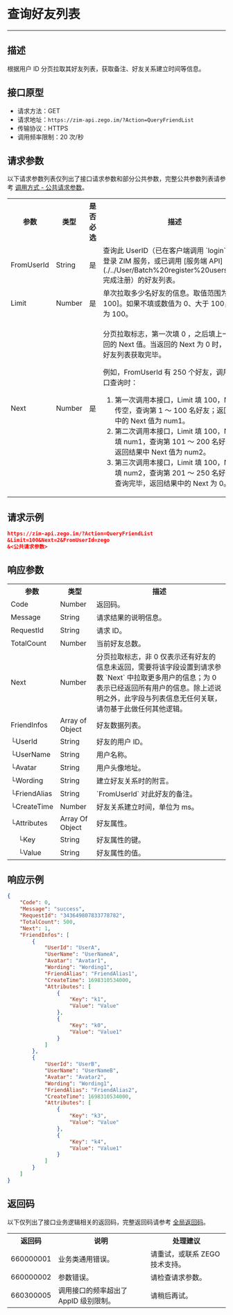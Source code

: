 # 查询好友列表

- - -

## 描述

根据用户 ID 分页拉取其好友列表，获取备注、好友关系建立时间等信息。

## 接口原型

- 请求方法：GET
- 请求地址：`https://zim-api.zego.im/?Action=QueryFriendList`
- 传输协议：HTTPS
- 调用频率限制：20 次/秒


## 请求参数

以下请求参数列表仅列出了接口请求参数和部分公共参数，完整公共参数列表请参考 [调用方式 - 公共请求参数](../Accessing%20Server%20APIs.mdx#2-公共参数)。

<table>
<tbody><tr>
<th>参数</th>
<th>类型</th>
<th>是否必选</th>
<th>描述</th>
</tr>
<tr>
<td>FromUserId</td>
<td>String</td>
<td>是</td>
<td>查询此 UserID（已在客户端调用 `login` 方法登录 ZIM 服务，或已调用 [服务端 API](./../User/Batch%20register%20users.mdx) 完成注册）的好友列表。</td>
</tr>
<tr>
<td>Limit</td>
<td>Number</td>
<td>是</td>
<td>单次拉取多少名好友的信息。取值范围为 [0, 100]。如果不填或数值为 0、大于 100，取值为 100。</td>
</tr>
<tr>
<td>Next</td>
<td>Number</td>
<td>是</td>
<td><p>分页拉取标志，第一次填 0 ，之后填上一次返回的 Next 值。当返回的 Next 为 0 时，代表好友列表获取完毕。</p><p> 例如，FromUserId 有 250 个好友，调用本接口查询时：</p><ol><li> 第一次调用本接口，Limit 填 100，Next 传空，查询第 1 ～ 100 名好友；返回结果中的 Next 值为 num1。</li><li> 第二次调用本接口，Limit 填 100，Next 填 num1，查询第 101 ～ 200 名好友；返回结果中 Next 值为 num2。</li><li> 第三次调用本接口，Limit 填 100，Next 填 num2，查询第 201 ～ 250 名好友；查询完毕，返回结果中的 Next 为 0。</li></ol><p></p></td>
</tr>
</tbody></table>


## 请求示例

```json
https://zim-api.zego.im/?Action=QueryFriendList
&Limit=100&Next=2&FromUserId=zego
&<公共请求参数>
```

## 响应参数

<table class="collapsible-table" >
<tbody><tr data-row-level="1">
<th>参数</th>
<th>类型</th>
<th>描述</th>
</tr>
<tr data-row-level="2">
<td>Code</td>
<td>Number</td>
<td>返回码。</td>
</tr>
<tr data-row-level="3">
<td>Message</td>
<td>String</td>
<td>请求结果的说明信息。</td>
</tr>
<tr data-row-level="4">
<td>RequestId</td>
<td>String</td>
<td>请求 ID。</td>
</tr>
<tr data-row-level="5">
<td>TotalCount</td>
<td>Number</td>
<td>当前好友总数。</td>
</tr>
<tr data-row-level="6">
<td>Next</td>
<td>Number</td>
<td>分页拉取标志，非 0 仅表示还有好友的信息未返回，需要将该字段设置到请求参数 `Next` 中拉取更多用户的信息；为 0 表示已经返回所有用户的信息。<Note>除上述说明之外，此字段与列表信息无任何关联，请勿基于此做任何其他逻辑。</Note></td>
</tr>
<tr data-row-level="7" data-row-child="true">
<td>FriendInfos</td>
<td>Array of Object</td>
<td>好友数据列表。</td>
</tr>
<tr data-row-level="7-1">
<td>└UserId</td>
<td>String</td>
<td>好友的用户 ID。</td>
</tr>
<tr data-row-level="7-2">
<td>└UserName</td>
<td>String</td>
<td>用户名称。</td>
</tr>
<tr data-row-level="7-3">
<td>└Avatar</td>
<td>String</td>
<td>用户头像地址。</td>
</tr>
<tr data-row-level="7-4">
<td>└Wording</td>
<td>String</td>
<td>建立好友关系时的附言。</td>
</tr>
<tr data-row-level="7-5">
<td>└FriendAlias</td>
<td>String</td>
<td>`FromUserId` 对此好友的备注。</td>
</tr>
<tr data-row-level="7-6">
<td>└CreateTime</td>
<td>Number</td>
<td>好友关系建立时间，单位为 ms。</td>
</tr>
<tr data-row-level="7-7" data-row-child="true">
<td>└Attributes</td>
<td>Array Of Object</td>
<td>好友属性。</td>
</tr>
<tr data-row-level="7-7-1">
<td>&nbsp;&nbsp;&nbsp;&nbsp;└Key</td>
<td>String</td>
<td>好友属性的键。</td>
</tr>
<tr data-row-level="7-7-2">
<td>&nbsp;&nbsp;&nbsp;&nbsp;└Value</td>
<td>String</td>
<td>好友属性的值。</td>
</tr>
</tbody></table>

## 响应示例

```json
{
    "Code": 0,
    "Message": "success",
    "RequestId": "343649807833778782",
    "TotalCount": 500,
    "Next": 1,
    "FriendInfos": [
        {
            "UserId": "UserA",
            "UserName": "UserNameA",
            "Avatar": "Avatar1",
            "Wording": "Wording1",
            "FriendAlias": "FriendAlias1",
            "CreateTime": 1698310534000,
            "Attributes": [
                {
                    "Key": "k1",
                    "Value": "Value"
                },
                {
                    "Key": "k0",
                    "Value": "Value1"
                }
            ]
        },
        {
            "UserId": "UserB",
            "UserName": "UserNameB",
            "Avatar": "Avatar2",
            "Wording": "Wording1",
            "FriendAlias": "FriendAlias2",
            "CreateTime": 1698310534000,
            "Attributes": [
                {
                    "Key": "k3",
                    "Value": "Value"
                },
                {
                    "Key": "k4",
                    "Value": "Value1"
                }
            ]
        }
    ]
}
```


## 返回码

以下仅列出了接口业务逻辑相关的返回码，完整返回码请参考 [全局返回码](../Return%20codes.mdx)。

<table>
<tbody><tr>
<th>返回码</th>
<th>说明</th>
<th>处理建议</th>
</tr>
<tr>
<td>660000001</td>
<td>业务类通用错误。</td>
<td>请重试，或联系 ZEGO 技术支持。</td>
</tr>
<tr>
<td>660000002</td>
<td>参数错误。</td>
<td>请检查请求参数。</td>
</tr>
<tr>
<td>660300005</td>
<td>调用接口的频率超出了 AppID 级别限制。</td>
<td>请稍后再试。</td>
</tr>
</tbody></table>
